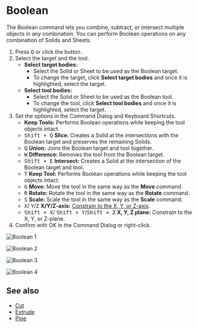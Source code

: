 
# Boolean

<Reference shortcut="Q" command="Boolean" button="Left of Command Bar" />
The Boolean command lets you combine, subtract, or intersect multiple objects in any combination.
You can perform Boolean operations  on any combination of Solids and Sheets.

1. Press <kbd>Q</kbd> or click the button <ButtonIcon type="button-boolean" /> .
2. Select the target and the tool.
   - **Select target bodies:** 
      - Select the Solid or Sheet to be used as the Boolean target.
      - To change the target, click **Select target bodies** and once it is highlighted, select the target.
   - **Select tool bodies:** 
      - Select the Solid or Sheet to be used as the Boolean tool.
      - To change the tool, click **Select tool bodies** and once it is highlighted, select the target.
3. Set the options in the Command Dialog and Keyboard Shortcuts.
   - **Keep Tools:** Performs Boolean operations while keeping the tool objects intact.
   - <kbd>Shift + Q</kbd> **Slice:** Creates a Solid at the intersections with the Boolean target and preserves the remaining Solids.
   - <kbd>Q</kbd> **Union:** Joins the Boolean target and tool together.
   - <kbd>W</kbd> **Difference:** Removes the tool from the Boolean target.
   - <kbd>Shift + E</kbd> **Intersect:** Creates a Solid at the intersection of the Boolean target and tool.
   - <kbd>T</kbd> **Keep Tool:** Performs Boolean operations while keeping the tool objects intact.
   - <kbd>G</kbd> **Move:** Move the tool in the same way as the **Move** command.
   - <kbd>R</kbd> **Rotate:** Rotate the tool in the same way as the **Rotate** command.
   - <kbd>S</kbd> **Scale:** Scale the tool in the same way as the **Scale** command.
   - <kbd>X</kbd>/ <kbd>Y</kbd>/<kbd>Z</kbd> **X/Y/Z-axis:** [Constrain to the X, Y, or Z-axis](./sketching-essentials#constrain-to-an-axis).
   - <kbd>Shift + X</kbd>/ <kbd>Shift + Y</kbd>/<kbd>Shift + Z</kbd> **X, Y, Z plane:** Constrain to the X, Y, or Z-plane.
4. Confirm with OK in the Command Dialog or right-click.

![Boolean 1](/img/boolean-1.png )

![Boolean 2](/img/boolean-2.png )

![Boolean 3](/img/boolean-3.png )

![Boolean 4](/img/boolean-4.png )

## See also
- [Cut](./cut)
- [Extrude](./extrude)
- [Pipe](./pipe)


